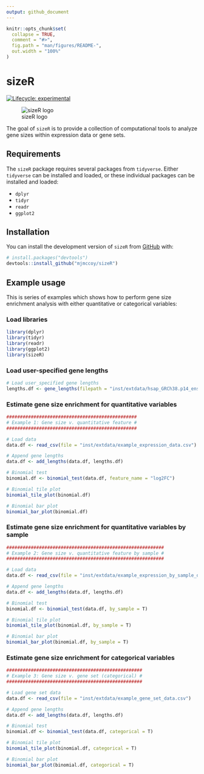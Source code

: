 ```yaml
---
output: github_document
---
```


<!-- README.md is generated from README.Rmd. Please edit that file -->

```r
knitr::opts_chunk$set(
  collapse = TRUE,
  comment = "#>",
  fig.path = "man/figures/README-",
  out.width = "100%"
)
```

# sizeR

<!-- badges: start -->
[![Lifecycle: experimental](https://img.shields.io/badge/lifecycle-experimental-orange.svg)](https://lifecycle.r-lib.org/articles/stages.html#experimental)
<!-- badges: end -->

![sizeR logo](https://github.com/mjmccoy/sizeR/blob/master/man/figures/README-sizeR-logo.svg)

The goal of `sizeR` is to provide a collection of computational tools to analyze gene sizes within expression data or gene sets.

## Requirements

The `sizeR` package requires several packages from `tidyverse`. Either `tidyverse` can be installed and loaded, or these individual packages can be installed and loaded:

* `dplyr`
* `tidyr`
* `readr`
* `ggplot2`

## Installation

You can install the development version of `sizeR` from [GitHub](https://github.com/) with:

``` r
# install.packages("devtools")
devtools::install_github("mjmccoy/sizeR")
```

## Example usage

This is series of examples which shows how to perform gene size enrichment analysis with either quantitative or categorical variables:

### Load libraries
```r
library(dplyr)
library(tidyr)
library(readr)
library(ggplot2)
library(sizeR)
```

### Load user-specified gene lengths
```r
# Load user_specified gene lengths
lengths.df <- gene_lengths(filepath = "inst/extdata/hsap_GRCh38.p14_ensembl_release_110_gene_lengths.txt")
```

### Estimate gene size enrichment for quantitative variables
```r
################################################
# Example 1: Gene size v. quantitative feature #
################################################

# Load data
data.df <- read_csv(file = "inst/extdata/example_expression_data.csv")

# Append gene lengths
data.df <- add_lengths(data.df, lengths.df)

# Binomial test
binomial.df <- binomial_test(data.df, feature_name = "log2FC")

# Binomial tile plot
binomial_tile_plot(binomial.df)
```

```r
# Binomial bar plot
binomial_bar_plot(binomial.df)
```

### Estimate gene size enrichment for quantitative variables by sample
```r
##########################################################
# Example 2: Gene size v. quantitative feature by sample #
##########################################################

# Load data
data.df <- read_csv(file = "inst/extdata/example_expression_by_sample_data.csv")

# Append gene lengths
data.df <- add_lengths(data.df, lengths.df)

# Binomial test
binomial.df <- binomial_test(data.df, by_sample = T)

# Binomial tile plot
binomial_tile_plot(binomial.df, by_sample = T)
```

```r
# Binomial bar plot
binomial_bar_plot(binomial.df, by_sample = T)
```

### Estimate gene size enrichment for categorical variables
```r
##################################################
# Example 3: Gene size v. gene set (categorical) #
##################################################

# Load gene set data
data.df <- read_csv(file = "inst/extdata/example_gene_set_data.csv")

# Append gene lengths
data.df <- add_lengths(data.df, lengths.df)

# Binomial test
binomial.df <- binomial_test(data.df, categorical = T)

# Binomial tile plot
binomial_tile_plot(binomial.df, categorical = T)
```

```r
# Binomial bar plot
binomial_bar_plot(binomial.df, categorical = T)
```
